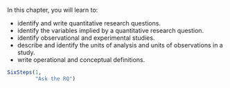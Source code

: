 ::: {.objectivesBox .objectives data-latex="{iconmonstr-target-4-240.png}"}
In this chapter, you will learn to:

* identify and write quantitative research questions.
* identify the variables implied by a quantitative research question.
* identify observational and experimental studies.
* describe and identify the units of analysis and units of observations in a study.
* write operational and conceptual definitions.
:::


```r
SixSteps(1,
         "Ask the RQ")
```